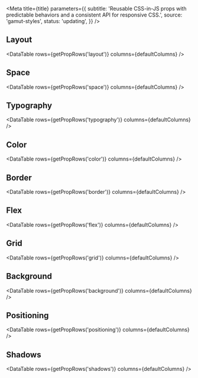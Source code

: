 


<Meta
  title={title}
  parameters={{
    subtitle:
      'Reusable CSS-in-JS props with predictable behaviors and a consistent API for responsive CSS.',
    source: 'gamut-styles',
    status: 'updating',
  }}
/>

## Layout

<DataTable rows={getPropRows('layout')} columns={defaultColumns} />

## Space

<DataTable rows={getPropRows('space')} columns={defaultColumns} />

## Typography

<DataTable rows={getPropRows('typography')} columns={defaultColumns} />

## Color

<DataTable rows={getPropRows('color')} columns={defaultColumns} />

## Border

<DataTable rows={getPropRows('border')} columns={defaultColumns} />

## Flex

<DataTable rows={getPropRows('flex')} columns={defaultColumns} />

## Grid

<DataTable rows={getPropRows('grid')} columns={defaultColumns} />

## Background

<DataTable rows={getPropRows('background')} columns={defaultColumns} />

## Positioning

<DataTable rows={getPropRows('positioning')} columns={defaultColumns} />

## Shadows

<DataTable rows={getPropRows('shadows')} columns={defaultColumns} />
